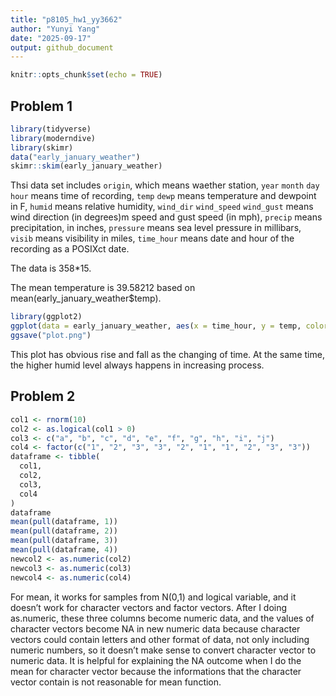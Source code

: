 ```yaml
---
title: "p8105_hw1_yy3662"
author: "Yunyi Yang"
date: "2025-09-17"
output: github_document
---
```


```r
knitr::opts_chunk$set(echo = TRUE)
```

## Problem 1

```r
library(tidyverse)
library(moderndive)
library(skimr)
data("early_january_weather")
skimr::skim(early_january_weather)

```

Thsi data set includes `origin`, which means waether station, `year` `month` `day` `hour` means time of recording, `temp` `dewp` means temperature and dewpoint in F, `humid` means relative humidity, `wind_dir` `wind_speed` `wind_gust` means wind direction (in degrees)m speed and gust speed (in mph), `precip` means precipitation, in inches, `pressure` means sea level pressure in millibars, `visib` means visibility in miles, `time_hour` means date and hour of the recording as a POSIXct date.

The data is 358*15.

The mean temperature is 39.58212 based on mean(early_january_weather$temp).

```r
library(ggplot2)
ggplot(data = early_january_weather, aes(x = time_hour, y = temp, color = humid)) + geom_point()
ggsave("plot.png")
```

This plot has obvious rise and fall as the changing of time. At the same time, the higher humid level always happens in increasing process.

## Problem 2

```r
col1 <- rnorm(10)
col2 <- as.logical(col1 > 0)
col3 <- c("a", "b", "c", "d", "e", "f", "g", "h", "i", "j")
col4 <- factor(c("1", "2", "3", "3", "2", "1", "1", "2", "3", "3"))
dataframe <- tibble(
  col1,
  col2,
  col3,
  col4
)
dataframe
mean(pull(dataframe, 1))
mean(pull(dataframe, 2))
mean(pull(dataframe, 3))
mean(pull(dataframe, 4))
newcol2 <- as.numeric(col2)
newcol3 <- as.numeric(col3)
newcol4 <- as.numeric(col4)
```
For mean, it works for samples from N(0,1) and logical variable, and it doesn't work for character vectors and factor vectors.
After I doing as.numeric, these three columns become numeric data, and the values of character vectors become NA in new numeric data because character vectors could contain letters and other format of data, not only including numeric numbers, so it doesn't make sense to convert character vector to numeric data. It is helpful for explaining the NA outcome when I do the mean for character vector because the informations that the character vector contain is not reasonable for mean function.